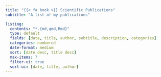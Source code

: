 ```yaml
---
title: "{{< fa book >}} Scientific Publications"
subtitle: "A list of my publications"

listing:
  contents: "*.{md,qmd,Rmd}"
  type: default
  fields: [date, title, author, subtitle, description, categories]
  categories: numbered
  date-format: medium
  sort: [date desc, title desc]
  max-items: 7
  filter-ui: true
  sort-ui: [date, title, author]
---
```


